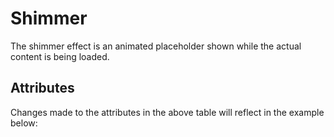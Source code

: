 

<Meta of={ShimmerStories} />

# Shimmer

The shimmer effect is an animated placeholder shown while the actual content is being loaded.

## Attributes

<ArgTypes story={PRIMARY_STORY} />
Changes made to the attributes in the above table will reflect in the example below:
<Primary />
